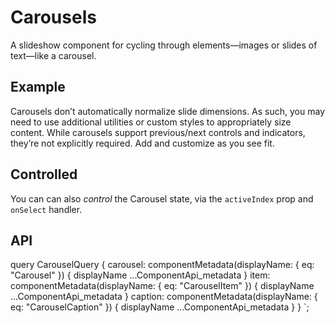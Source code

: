 

# Carousels

<p className="lead">
  A slideshow component for cycling through elements—images or slides of
  text—like a carousel.
</p>

## Example

Carousels don’t automatically normalize slide dimensions. As such, you
may need to use additional utilities or custom styles to appropriately
size content. While carousels support previous/next controls and
indicators, they’re not explicitly required. Add and customize as you
see fit.

<ReactPlayground codeText={CarouselUncontrolled} />

## Controlled

You can can also _control_ the Carousel state, via the
`activeIndex` prop and `onSelect` handler.

<ReactPlayground codeText={CarouselControlled} />

## API

<ComponentApi metadata={props.data.carousel} />
<ComponentApi metadata={props.data.item} exportedBy={props.data.carousel} />
<ComponentApi metadata={props.data.caption} exportedBy={props.data.carousel} />

  query CarouselQuery {
    carousel: componentMetadata(displayName: { eq: "Carousel" }) {
      displayName
      ...ComponentApi_metadata
    }
    item: componentMetadata(displayName: { eq: "CarouselItem" }) {
      displayName
      ...ComponentApi_metadata
    }
    caption: componentMetadata(displayName: { eq: "CarouselCaption" }) {
      displayName
      ...ComponentApi_metadata
    }
  }
`;
